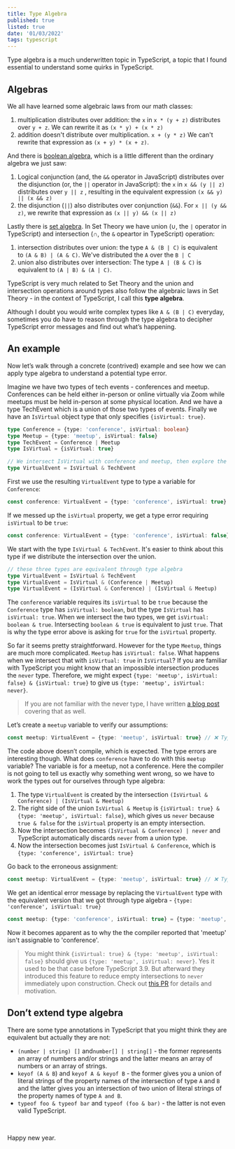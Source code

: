 ```yaml
---
title: Type Algebra
published: true
listed: true
date: '01/03/2022'
tags: typescript
---
```


Type algebra is a much underwritten topic in TypeScript, a topic that I found essential to understand some quirks in TypeScript.

## Algebras

We all have learned some algebraic laws from our math classes:

1. multiplication distributes over addition: the `x` in `x * (y + z)` distributes over `y + z`. We can rewrite it as `(x * y) + (x * z)` 
2. addition doesn't distribute over multiplication. `x + (y * z)` We can't rewrite that expression as `(x + y) * (x + z)`.


And there is [boolean algebra](https://en.wikipedia.org/wiki/Boolean_algebra), which is a little different than the ordinary algebra we just saw:

1. Logical conjunction (and, the `&&` operator in JavaScript)  distributes over the disjunction (or, the `||` operator in JavaScript): the `x` in `x && (y || z)` distributes over `y || z`  , resulting in the equivalent expression `(x && y) || (x && z)`
2. the disjunction (`||`) also distributes over conjunction (`&&`). For `x || (y && z)`, we rewrite that expression as `(x || y) && (x || z)`

Lastly there is [set algebra](https://en.wikipedia.org/wiki/Algebra_of_sets). In Set Theory we have union (∪, the `|` operator in TypeScript) and intersection (∩, the `&` opeartor in TypeScript) operation:

1. intersection distributes over union: the type `A & (B | C)` is equivalent to `(A & B) | (A & C)`. We've distributed the `A` over the `B | C`
2. union also distributes over intersection: The type `A | (B & C)` is equivalent to `(A | B) & (A | C)`.

TypeScript is very much related to Set Theory and the union and intersection operations around types also follow the algebraic laws in Set Theory - in the context of TypeScript, I call this **type algebra**.

Although I doubt you would write complex types like `A & (B | C)` everyday, sometimes you do have to reason through the type algebra to decipher TypeScript error messages and find out what’s happening.

## An example

Now let’s walk through a concrete (contrived) example and see how we can apply type algebra to understand a potential type error.

Imagine we have two types of tech events - conferences and meetup. Conferences can be held either in-person or online virtually via Zoom while meetups must be held in-person at some physical location. And we have a type TechEvent which is a union of those two types of events. Finally we have an `IsVirtual` object type that only specifies `{isVirtual: true}`.

```typescript
type Conference = {type: 'conference', isVirtual: boolean} 
type Meetup = {type: 'meetup', isVirtual: false} 
type TechEvent = Conference | Meetup
type IsVirtual = {isVirtual: true} 

// We intersect IsVirtual with conference and meetup, then explore the resulting type.
type VirtualEvent = IsVirtual & TechEvent 
```

First we use the resulting `VirtualEvent` type to type a variable for `Conference`:

```typescript
const conference: VirtualEvent = {type: 'conference', isVirtual: true} // ✅
```

If we messed up the `isVirtual` property, we get a type error requiring `isVirtual` to be `true`:

```typescript
const conference: VirtualEvent = {type: 'conference', isVirtual: false} // ❌ type 'false' is not assignable to type 'true'
```

We start with the type `IsVirtual & TechEvent`. It's easier to think about this type if we distribute the intersection over the union.

```typescript
// these three types are equivalent through type algebra
type VirtualEvent = IsVirtual & TechEvent
type VirtualEvent = IsVirtual & (Conference | Meetup)
type VirtualEvent = (IsVirtual & Conference) | (IsVirtual & Meetup)
```

The `conference` variable requires its `isVirtual` to be `true` because the `Conference` type has `isVirtual: boolean`, but the type `IsVirtual` has `isVirtual: true`. When we intersect the two types, we get `isVirtual: boolean & true`. Intersecting `boolean & true` is equivalent to just `true`. That is why the type error above is asking for `true` for the `isVirtual` property.

So far it seems pretty straightforward. However for the type `Meetup`, things are much more complicated. `Meetup` has `isVirtual: false`. What happens when we intersect that with `isVirtual: true` in `IsVirtual`?  If you are familiar with TypeScript you might know that an impossible intersection produces the `never` type. Therefore, we might expect `{type: 'meetup', isVirtual: false} & {isVirtual: true}` to give us `{type: 'meetup', isVirtual: never}`. 

> If you are not familiar with the never type, I have written [a blog post](type-hierarchy-tree#the-bottom-of-the-tree) covering that as well.

Let’s create a `meetup` variable to verify our assumptions:

```typescript
const meetup: VirtualEvent = {type: 'meetup', isVirtual: true} // ❌ Type '"meetup"' is not assignable to type '"conference"'
```

The code above doesn’t compile, which is expected. The type errors are interesting though. What does `conference` have to do with this `meetup` variable? The variable is for a meetup, not a conference. Here the compiler is not going to tell us exactly why something went wrong, so we have to work the types out for ourselves through type algebra:

1. The type `VirtualEvent` is created by the intersection `(IsVirtual & Conference) | (IsVirtual & Meetup)`
2. The right side of the union `IsVirtual & Meetup` is `{isVirtual: true} & {type: 'meetup', isVirtual: false}`, which gives us `never` because `true & false` for the `isVirtual` property is an empty intersection.
3. Now the intersection becomes `(IsVirtual & Conference) | never` and TypeScript automatically discards `never` from a union type.
4. Now the intersection becomes just `IsVirtual & Conference`, which is `{type: 'conference', isVirtual: true}`

Go back to the erroneous assignment:

```typescript
const meetup: VirtualEvent = {type: 'meetup', isVirtual: true} // ❌ Type '"meetup"' is not assignable to type '"conference"'   
```

We get an identical error message by replacing the `VirtualEvent` type with the equivalent version that we got through type algebra - `{type: 'conference', isVirtual: true}`

```typescript
const meetup: {type: 'conference', isVirtual: true} = {type: 'meetup', isVirtual: true} // ❌ Type '"meetup"' is not assignable to type '"conference"'   
```

Now it becomes apparent as to why the the compiler reported that 'meetup' isn't assignable to 'conference'.

> You might think `{isVirtual: true} & {type: 'meetup', isVirtual: false}` should give us `{type: 'meetup', isVirtual: never}`. Yes it used to be that case before TypeScript 3.9. But afterward they introduced this feature to reduce empty intersections to `never` immediately upon construction. Check out [this PR](https://github.com/microsoft/TypeScript/pull/36696) for details and motivation.

## Don’t extend type algebra

There are some type annotations in TypeScript that you might think they are equivalent but actually they are not:

- `(number | string) []` and`number[] | string[]` - the former represents an array of numbers and/or strings and the latter means an array of numbers or an array of strings.
- `keyof (A & B`) and `keyof A & keyof B` - the former gives you a union of literal strings of the property names of the intersection of type `A` and `B` and the latter gives you an intersection of two union of literal strings of the property names of type `A and B`.
- `typeof foo & typeof bar` and `typeof (foo & bar)`  - the latter is not even valid TypeScript.


<br />

Happy new year.
